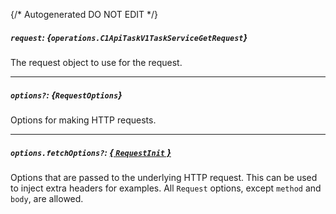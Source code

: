 {/* Autogenerated DO NOT EDIT  */}

##### `request`: *{`operations.C1ApiTaskV1TaskServiceGetRequest`}*
The request object to use for the request.

<Collapsible openLabel={Labels.showProperties} closeLabel={Labels.hideProperties}>
  <C1ApiTaskV1TaskServiceGetRequest />
</Collapsible>

---
##### `options?`: *{`RequestOptions`}*
Options for making HTTP requests.

---
##### `options.fetchOptions?`: [*{ `RequestInit` }*](https://developer.mozilla.org/en-US/docs/Web/API/Request/Request#options)
Options that are passed to the underlying HTTP request. This can be used to inject extra headers for examples. All `Request` options, except `method` and `body`, are allowed.

